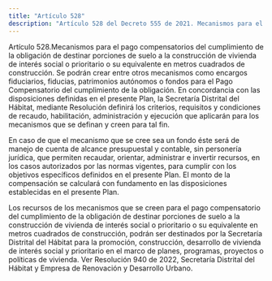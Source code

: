 ```yaml
---
title: "Artículo 528"
description: "Artículo 528 del Decreto 555 de 2021. Mecanismos para el pago compensatorios del cumplimiento de la obligación de destinar porciones de..."
---
```


Artículo 528.Mecanismos para el pago compensatorios del cumplimiento de la obligación de destinar porciones de suelo a la construcción de vivienda de interés social o prioritario o su equivalente en metros cuadrados de construcción. Se podrán crear entre otros mecanismos como encargos fiduciarios, fiducias, patrimonios autónomos o fondos para el Pago Compensatorio del cumplimiento de la obligación. En concordancia con las disposiciones definidas en el presente Plan, la Secretaría Distrital del Hábitat, mediante Resolución definirá los criterios, requisitos y condiciones de recaudo, habilitación, administración y ejecución que aplicarán para los mecanismos que se definan y creen para tal fin.
 
En caso de que el mecanismo que se cree sea un fondo éste será de manejo de cuenta de alcance presupuestal y contable, sin personería jurídica, que permiten recaudar, orientar, administrar e invertir recursos, en los casos autorizados por las normas vigentes, para cumplir con los objetivos específicos definidos en el presente Plan. El monto de la compensación se calculará con fundamento en las disposiciones establecidas en el presente Plan.
 
Los recursos de los mecanismos que se creen para el pago compensatorio del cumplimiento de la obligación de destinar porciones de suelo a la construcción de vivienda de interés social o prioritario o su equivalente en metros cuadrados de construcción, podrán ser destinados por la Secretaría Distrital del Hábitat para la promoción, construcción, desarrollo de vivienda de interés social y prioritario en el marco de planes, programas, proyectos o políticas de vivienda.
Ver Resolución 940 de 2022, Secretaría Distrital del Hábitat y Empresa de Renovación y Desarrollo Urbano.